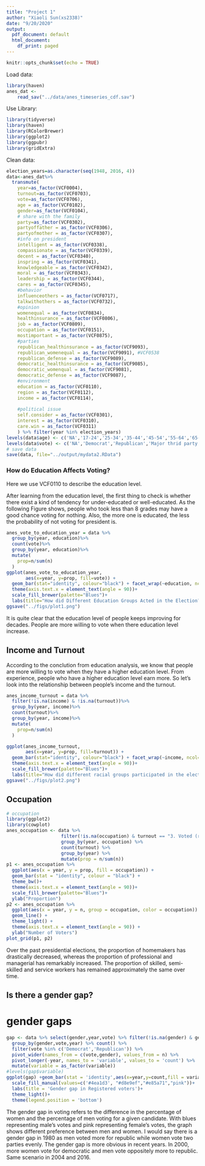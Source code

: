 ```yaml
---
title: "Project 1"
author: "Xiaoli Sun(xs2338)"
date: "9/20/2020"
output:
  pdf_document: default
  html_document:
    df_print: paged
---
```


```r
knitr::opts_chunk$set(echo = TRUE)
```


Load data:
```r
library(haven)
anes_dat <-
    read_sav("../data/anes_timeseries_cdf.sav")
```

Use Library:
```r
library(tidyverse)
library(haven)
library(RColorBrewer)
library(ggplot2)
library(ggpubr)
library(gridExtra)
```


Clean data:
```r
election_years=as.character(seq(1948, 2016, 4))
data<-anes_dat%>%
  transmute(
    year=as_factor(VCF0004),
    turnout=as_factor(VCF0703),
    vote=as_factor(VCF0706),
    age = as_factor(VCF0102),
    gender=as_factor(VCF0104),
    # share with the family
    party=as_factor(VCF0302),
    partyoffather = as_factor(VCF0306),
    partyofmother = as_factor(VCF0307),
    #info on president
    intelligent = as_factor(VCF0338),
    compassionate = as_factor(VCF0339),
    decent = as_factor(VCF0340),
    inspring = as_factor(VCF0341),
    knowledgeable = as_factor(VCF0342),
    moral = as_factor(VCF0343),
    leadership = as_factor(VCF0344),
    cares = as_factor(VCF0345),
    #behavior
    influenceothers = as_factor(VCF0717),
    talkwithothers = as_factor(VCF0732),
    #opinion
    womenequal = as_factor(VCF0834),
    healthinsurance = as_factor(VCF0806),
    job = as_factor(VCF0809),
    occupation = as_factor(VCF0151),
    mostimportant = as_factor(VCF0875),
    #parties
    republican_healthinsurance = as_factor(VCF9093),
    republican_womenequal = as_factor(VCF9091), #VCF0538
    republican_defense = as_factor(VCF9089),
    democratic_healthinsurance = as_factor(VCF9085),
    democratic_womenqual = as_factor(VCF9081),
    democratic_defense = as_factor(VCF9087),
    #environment
    education = as_factor(VCF0110),
    region = as_factor(VCF0112),
    income = as_factor(VCF0114),
    
    #political issue
    self.consider = as_factor(VCF0301),
    interest = as_factor(VCF0310),
    care.win = as_factor(VCF0311)
    ) %>% filter(year %in% election_years)
levels(data$age) <- c('NA','17-24','25-34','35-44','45-54','55-64','65-74','75 and over')
levels(data$vote) <- c('NA','Democrat','Republican','Major thrid party','Other','Did not vote')
# save data
save(data, file="../output/mydata2.RData")
```



### How do Education Affects Voting?

Here we use VCF0110 to describe the education level.

After learning from the education level, the first thing to check is whether there exist a kind of tendency for under-educated or well-educated. As the following Figure shows, people who took less than 8 grades may have a good chance voting for nothing. Also, the more one is educated, the less the probability of not voting for president is.

```r
anes_vote_to_education_year = data %>%
  group_by(year, education)%>%
  count(vote)%>%
  group_by(year, education)%>%
  mutate(
    prop=n/sum(n)
  )
ggplot(anes_vote_to_education_year, 
       aes(x=year, y=prop, fill=vote)) +
  geom_bar(stat="identity", colour="black") + facet_wrap(~education, ncol=1) + theme_light()+
  theme(axis.text.x = element_text(angle = 90))+
  scale_fill_brewer(palette="Blues")+
  labs(title="How did Different Education Groups Acted in the Election?")
ggsave("../figs/plot1.png")
```

It is quite clear that the education level of people keeps improving for decades. People are more willing to vote when there education level increase.


## Income and Turnout
According to the conclution from education analysis, we know that people are more willing to vote when they have a higher education level. From experience, people who have a higher education level earn more. So let's look into the relationship between people's income and the turnout.

```r
anes_income_turnout = data %>%
  filter(!is.na(income) & !is.na(turnout))%>%
  group_by(year, income)%>%
  count(turnout)%>%
  group_by(year, income)%>%
  mutate(
    prop=n/sum(n)
  )

ggplot(anes_income_turnout, 
       aes(x=year, y=prop, fill=turnout)) +
  geom_bar(stat="identity", colour="black") + facet_wrap(~income, ncol=1) + theme_light()+
  theme(axis.text.x = element_text(angle = 90))+
  scale_fill_brewer(palette="Blues")+
  labs(title="How did different racial groups participated in the election \n over the years?")
ggsave("../figs/plot2.png")
```


## Occupation
```r
# occupation
library(ggplot2)
library(cowplot)
anes_occupation <- data %>%
                    filter(!is.na(occupation) & turnout == "3. Voted (registered)") %>%
                    group_by(year, occupation) %>%
                    count(turnout) %>%
                    group_by(year) %>%
                    mutate(prop = n/sum(n))
p1 <- anes_occupation %>%
  ggplot(aes(x = year, y = prop, fill = occupation)) +
  geom_bar(stat = "identity", colour = "black") + 
  theme_bw()+
  theme(axis.text.x = element_text(angle = 90))+
  scale_fill_brewer(palette="Blues")+
  ylab("Proportion")
p2 <- anes_occupation %>%
  ggplot(aes(x = year, y = n, group = occupation, color = occupation)) +
  geom_line() +
  theme_light() +
  theme(axis.text.x = element_text(angle = 90)) +
  ylab("Number of Voters")
plot_grid(p1, p2)
```
Over the past presidential elections, the proportion of homemakers has drastically decreased, whereas the proportion of professional and managerial has remarkably increased. The proportion of skilled, semi-skilled and service workers has remained approximately the same over time.


## Is there a gender gap?
# gender gaps
```r
gap <- data %>% select(gender,year,vote) %>% filter(!is.na(gender) & gender != '3. Other (2016)') %>%
  group_by(gender,vote,year) %>% count() %>%
  filter(vote %in% c('Democrat','Republican')) %>%
  pivot_wider(names_from = c(vote,gender), values_from = n) %>%
  pivot_longer(-year, names_to = 'variable', values_to = 'count') %>%
  mutate(variable = as_factor(variable))
#levels(gap$variable)
ggplot(gap) +geom_bar(stat = 'identity',aes(x=year,y=count,fill = variable),position ='dodge')+
  scale_fill_manual(values=c('#4ea1d3', "#d8e9ef","#e85a71","pink"))+
  labs(title = 'Gender gap in Registered voters')+
  theme_light()+
  theme(legend.position = 'bottom')
```

The gender gap in voting refers to the difference in the percentage of women and the percentage of men voting for a given candidate. With blues representing male's votes and pink representing female's votes, the graph shows different preference between men and women. I would say there is a gender gap in 1980 as men voted more for republic while women vote two parties evenly. The gender gap is more obvious in recent years. In 2000, more women vote for democratic and men vote oppositely more to republic. Same scenario in 2004 and 2016. 

